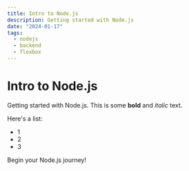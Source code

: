 ```yaml
---
title: Intro to Node.js
description: Getting started with Node.js
date: "2024-01-17"
tags:
  - nodejs
  - backend
  - flexbox
---
```

# Intro to Node.js

Getting started with Node.js. This is some **bold** and _italic_ text. 

Here's a list:
- 1
- 2
- 3

Begin your Node.js journey!

